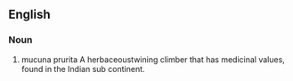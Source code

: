 ==English==

===Noun===
{{en-noun}}

# {{substub}}mucuna prurita A herbaceoustwining climber that has medicinal values, found in the Indian sub continent.